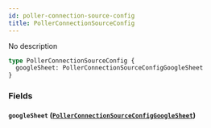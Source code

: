 ```yaml
---
id: poller-connection-source-config
title: PollerConnectionSourceConfig
---
```



No description

```graphql
type PollerConnectionSourceConfig {
  googleSheet: PollerConnectionSourceConfigGoogleSheet
}
```


### Fields

#### `googleSheet` ([`PollerConnectionSourceConfigGoogleSheet`](../../references/objects/poller-connection-source-config-google-sheet))






